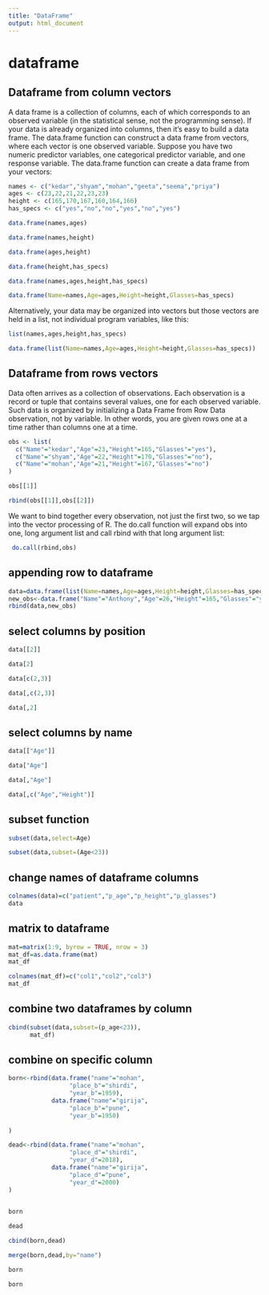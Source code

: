 ```yaml
---
title: "DataFrame"
output: html_document
---
```

# dataframe

## Dataframe from column vectors
A data frame is a collection of columns, each of which corresponds to an observed
variable (in the statistical sense, not the programming sense). If your data is already
organized into columns, then it’s easy to build a data frame.
The data.frame function can construct a data frame from vectors, where each vector is
one observed variable. Suppose you have two numeric predictor variables, one categorical predictor variable, and one response variable. The data.frame function can create a data frame from your vectors:

```r
names <- c("kedar","shyam","mohan","geeta","seema","priya")
ages <- c(23,22,21,22,23,23)
height <- c(165,170,167,160,164,166)
has_specs <- c("yes","no","no","yes","no","yes")
```

```r
data.frame(names,ages)
```

```r
data.frame(names,height)
```

```r
data.frame(ages,height)
```


```r
data.frame(height,has_specs)
```

```r
data.frame(names,ages,height,has_specs)
```


```r
data.frame(Name=names,Age=ages,Height=height,Glasses=has_specs)
```

Alternatively, your data may be organized into vectors but those vectors are held in a
list, not individual program variables, like this:

```r
list(names,ages,height,has_specs)
```




```r
data.frame(list(Name=names,Age=ages,Height=height,Glasses=has_specs))
```


## Dataframe from rows vectors

Data often arrives as a collection of observations. Each observation is a record or tuple
that contains several values, one for each observed variable. Such data is organized by
initializing a Data Frame from Row Data observation, not by variable. In other words, you are given rows one at a time rather than columns one at a time.


```r
obs <- list(
  c("Name"="kedar","Age"=23,"Height"=165,"Glasses"="yes"),
  c("Name"="shyam","Age"=22,"Height"=170,"Glasses"="no"),
  c("Name"="mohan","Age"=21,"Height"=167,"Glasses"="no")
)
```



```r
obs[[1]]
```

```r
rbind(obs[[1]],obs[[2]])
```

We want to bind together every observation, not just the first two, so we tap into the
vector processing of R. The do.call function will expand obs into one, long argument
list and call rbind with that long argument list:

```r
 do.call(rbind,obs)
```



## appending row to dataframe

```r
data=data.frame(list(Name=names,Age=ages,Height=height,Glasses=has_specs))
new_obs<-data.frame("Name"="Anthony","Age"=26,"Height"=165,"Glasses"="yes")
rbind(data,new_obs)
```


## select columns by position

```r
data[[2]]
```

```r
data[2]
```

```r
data[c(2,3)]
```

```r
data[,c(2,3)]
```

```r
data[,2]
```

## select columns by name

```r
data[["Age"]]
```

```r
data["Age"]
```

```r
data[,"Age"]
```

```r
data[,c("Age","Height")]
```


## subset function

```r
subset(data,select=Age)
```

```r
subset(data,subset=(Age<23))
```

## change names of dataframe columns

```r
colnames(data)=c("patient","p_age","p_height","p_glasses")
data
```

## matrix to dataframe
```r
mat=matrix(1:9, byrow = TRUE, nrow = 3)
mat_df=as.data.frame(mat)
mat_df
```


```r
colnames(mat_df)=c("col1","col2","col3")
mat_df
```

## combine two dataframes by column
```r
cbind(subset(data,subset=(p_age<23)),
      mat_df)

```

## combine on specific column

```r
born<-rbind(data.frame("name"="mohan",
                 "place_b"="shirdi",
                 "year_b"=1959),
            data.frame("name"="girija",
                 "place_b"="pune",
                 "year_b"=1950)
            
)

dead<-rbind(data.frame("name"="mohan",
                 "place_d"="shirdi",
                 "year_d"=2018),
            data.frame("name"="girija",
                 "place_d"="pune",
                 "year_d"=2000)
)
            

```


```r
born        

```




```r
dead        

```

```r
cbind(born,dead)
```


```r
merge(born,dead,by="name")
```


```r
born        

```


```r
born        

```


